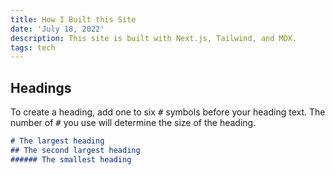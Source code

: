 ```yaml
---
title: How I Built this Site
date: 'July 18, 2022'
description: This site is built with Next.js, Tailwind, and MDX.
tags: tech
---
```

## Headings

To create a heading, add one to six <kbd>#</kbd> symbols before your heading text. The number of <kbd>#</kbd> you use will determine the size of the heading.

```markdown
# The largest heading
## The second largest heading
###### The smallest heading
```

